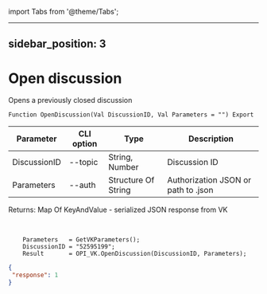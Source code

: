﻿import Tabs from '@theme/Tabs';

---
sidebar_position: 3
---

# Open discussion
 Opens a previously closed discussion



`Function OpenDiscussion(Val DiscussionID, Val Parameters = "") Export`

  | Parameter | CLI option | Type | Description |
  |-|-|-|-|
  | DiscussionID | --topic | String, Number | Discussion ID |
  | Parameters | --auth | Structure Of String | Authorization JSON or path to .json |

  
  Returns:  Map Of KeyAndValue - serialized JSON response from VK

<br/>




```bsl title="Code example"
    Parameters   = GetVKParameters();
    DiscussionID = "52595199";
    Result       = OPI_VK.OpenDiscussion(DiscussionID, Parameters);
```
 



```json title="Result"
{
 "response": 1
}
```
